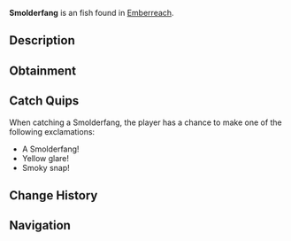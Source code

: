 {{FishInfobox
|image          = Smolderfang.png
|rarity         = Unusual
|sea            = Second Sea
|location       = [[Emberreach]]
|sublocation    = 
|sources        = Fishing Rod
|radar_location = 
|prog_speed     = -7
|xp             = 85
|weather        = Rain
|time           = Night
|season         = Winter
|bait           = Seaweed
|base_weight    = 225
|base_value     = 179
|weight_range   = 126
|base_chance    = 58
|base_resil     = 51
}}
'''Smolderfang''' is an {{Rarity|Unusual}} fish found in [[Emberreach]].

== Description ==
{{Description|A dark fish, its fins and gaze simmering with quiet intensity.|Bestiary Entry}}

== Obtainment ==
{{Description|It glows in the cold, wet shadows of dusk.|Bestiary Hint}}
{{Fish Availability|
Emberreach/Surrounding Ocean
|top_rods      = 
Fungal Rod\268387.45\268387.45;
Antler Rod\258674.92\258674.92;
Adventurer's Rod\201015.57\201015.57;
Long Rod\198423.81\196548.54;
Trident Rod\168395.97\150615.76;
Firefly Rod\159586.65\152588.99;
Free Spirit Rod\143186.47\106691.25;
Verdant Shear Rod\135975.7\121618.6;
No-Life Rod\132013.69\124303.06;
Blazebringer Rod\129002.41\112866.12;
Seraphic Rod\122020.16\109136.57;
Challenger's Rod\116930.48\109417.48;
Rod Of The Forgotten Fang\116064.78\104273.27;
Depthseeker Rod\115718.24\114352.77;
Avalanche Rod\113556.4\112496.11;
Volcanic Rod\112579.97\108200.48;
Rod Of The Depths\112230.95\103200.67;
Zeus Rod\111987.38\107630.94;
Rod Of The Exalted One\109098.16\70643.71;
Ethereal Prism Rod\108916.75\73415.02;
Steady Rod\93021.56\91310.62
|recommended   = Free Spirit Rod
}}

== Catch Quips ==
When catching a Smolderfang, the player has a chance to make one of the following exclamations:
* A Smolderfang!
* Yellow glare!
* Smoky snap!

== Change History ==
{{Change History|{{subst:Current Version}}}}

== Navigation ==
{{Fish Navbox|Emberreach}}